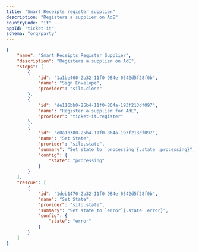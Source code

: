 ```yaml
---
title: "Smart Receipts register supplier"
description: "Registers a supplier on AdE"
countryCode: "it"
appId: "ticket-it"
schema: "org/party"
---
```

```json
{
    "name": "Smart Receipts Register Supplier",
    "description": "Registers a supplier on AdE",
    "steps": [
        {
            "id": "1a1be400-2b32-11f0-984e-0542d5f28f0b",
            "name": "Sign Envelope",
            "provider": "silo.close"
        },
        {
            "id": "de116bb0-25b4-11f0-864a-193f213df097",
            "name": "Register a supplier for AdE",
            "provider": "ticket-it.register"
        },
        {
            "id": "e0a1b380-25b4-11f0-864a-193f213df097",
            "name": "Set State",
            "provider": "silo.state",
            "summary": "Set state to `processing`{.state .processing}",
            "config": {
                "state": "processing"
            }
        }
    ],
    "rescue": [
        {
            "id": "1deb1470-2b32-11f0-984e-0542d5f28f0b",
            "name": "Set State",
            "provider": "silo.state",
            "summary": "Set state to `error`{.state .error}",
            "config": {
                "state": "error"
            }
        }
    ]
}
```